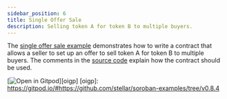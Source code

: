 ```yaml
---
sidebar_position: 6
title: Single Offer Sale
description: Selling token A for token B to multiple buyers.
---
```


The [single offer sale example] demonstrates how to write a contract that allows
a seller to set up an offer to sell token A for token B to multiple buyers. The
comments in the [source code] explain how the contract should be used.

[![Open in Gitpod](https://gitpod.io/button/open-in-gitpod.svg)][oigp]
[oigp]: https://gitpod.io/#https://github.com/stellar/soroban-examples/tree/v0.8.4

[single offer sale example]: https://github.com/stellar/soroban-examples/tree/v0.8.4/single_offer
[source code]: https://github.com/stellar/soroban-examples/blob/v0.8.4/single_offer/src/lib.rs

